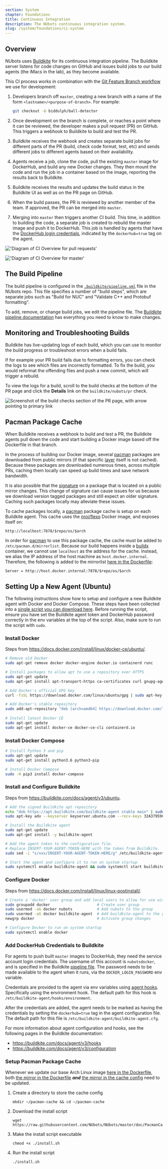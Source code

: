 ```yaml
---
section: System
chapter: Foundations
title: Continuous Integration
description: The NUbots continuous integration system.
slug: /system/foundations/ci-system
---
```


## Overview

NUbots uses [Buildkite](https://buildkite.com) for its continuous integration pipeline. The Buildkite server listens for code changes on GitHub and issues build jobs to our build agents (the iMacs in the lab), as they become available.

This CI process works in combination with the [Git Feature Branch workflow](https://www.atlassian.com/git/tutorials/comparing-workflows/feature-branch-workflow) we use for development:

1. Developers branch off `master`, creating a new branch with a name of the form `<lastname>/<purpose-of-branch>`. For example:

   ```sh
   git checkout -b biddulph/ball-detector
   ```

2. Once development on the branch is complete, or reaches a point where it can be reviewed, the developer makes a pull request (PR) on GitHub. This triggers a webhook to Buildkite to build and test the PR.
3. Buildkite receives the webhook and creates separate build jobs for different parts of the PR (build, check code format, test, etc) and sends different jobs to different agents based on their availability.
4. Agents receive a job, clone the code, pull the existing `master` image for DockerHub, and build any new Docker changes. They then mount the code and run the job in a container based on the image, reporting the results back to Buildkite.
5. Buildkite receives the results and updates the build status in the Buildkite UI as well as on the PR page on GitHub.
6. When the build passes, the PR is reviewed by another member of the team. If approved, the PR can be merged into `master`.
7. Merging into `master` then triggers another CI build. This time, in addition to building the code, a separate job is created to rebuild the master image and push it to DockerHub. This job is handled by agents that have the [DockerHub login credentials](#add-dockerhub-credentials-to-buildkite), indicated by the `dockerhub=true` tag on the agent.

<TabbedImages>

!['Diagram of CI Overview for pull requests'](./images/ci-overview-pr.svg 'CI Overview PR')

!['Diagram of CI Overview for master'](./images/ci-overview-master.svg 'CI Overview Master')

</TabbedImages>

## The Build Pipeline

The build pipeline is configured in the [`.buildkite/pipeline.yml`](https://github.com/NUbots/NUbots/blob/master/.buildkite/pipeline.yml) file in the NUbots repo. This file specifies a number of "build steps", which are separate jobs such as "Build for NUC" and "Validate C++ and Protobuf formatting".

To add, remove, or change build jobs, we edit the pipeline file. The [Buildkite pipeline documentation](https://buildkite.com/docs/pipelines) has everything you need to know to make changes.

## Monitoring and Troubleshooting Builds

Buildkite has live-updating logs of each build, which you can use to monitor the build progress or troubleshoot errors when a build fails.

If for example your PR build fails due to formatting errors, you can check the logs to see which files are incorrectly formatted. To fix the build, you would reformat the offending files and push a new commit, which will trigger a rebuild.

To view the logs for a build, scroll to the build checks at the bottom of the PR page and click the **Details** link on the `buildkite/nubots/pr` check.

![Screenshot of the build checks section of the PR page, with arrow pointing to primary link](./images/ci-build-logs.png 'Link to the build details with logs')

## Pacman Package Cache

When Buildkite receives a webhook to build and test a PR, the Buildkite agents pull down the code and start building a Docker image based off the Dockerfile in that branch.

In the process of building our Docker image, several [pacman](https://wiki.archlinux.org/index.php/pacman) packages are downloaded from public mirrors (if that specific [layer](https://docs.docker.com/storage/storagedriver/#images-and-layers) itself is not cached). Because these packages are downloaded numerous times, across multiple PRs, caching them locally can speed up build times and save network bandwidth.

It is also possible that the [signature](https://wiki.archlinux.org/index.php/Pacman/Package_signing) on a package that is located on a public mirror changes. This change of signature can cause issues for us because we download version tagged packages and still expect an older signature. Caching such packages locally may alleviate these issues.

To cache packages locally, a [pacman](https://wiki.archlinux.org/index.php/pacman) package cache is setup on each Buildkite agent. This cache uses the [nroi/flexo](https://hub.docker.com/r/nroi/flexo) Docker image, and exposes itself on:

```
http://localhost:7878/$repo/os/$arch
```

In order for [pacman](https://wiki.archlinux.org/index.php/pacman) to use this package cache, the cache must be added to `/etc/pacman.d/mirrorlist`. Because our build happens inside a [buildx](https://docs.docker.com/buildx/working-with-buildx/) container, we cannot use `localhost` as the address for the cache. Instead, we alias the IP address of the host machine as `host.docker.internal`. Therefore, the following is added to the mirrorlist [here in the Dockerfile](https://github.com/NUbots/NUbots/blob/5149f1c0cd1e4ff902d749269d1aa90f52adc075/docker/Dockerfile#L14):

```
Server = http://host.docker.internal:7878/$repo/os/$arch
```

## Setting Up a New Agent (Ubuntu)

The following instructions show how to setup and configure a new Buildkite agent with Docker and Docker Compose. These steps have been collected into a [single script you can download here](assets/ci_setup.sh). Before running the script, ensure you have set the Buildkite agent token and DockerHub password correctly in the env variables at the top of the script. Also, make sure to run the script with `sudo`.

### Install Docker

Steps from <https://docs.docker.com/install/linux/docker-ce/ubuntu/>.

```bash
# Remove old Docker
sudo apt-get remove docker docker-engine docker.io containerd runc

# Install packages to allow apt to use a repository over HTTPS
sudo apt-get update
sudo apt-get install apt-transport-https ca-certificates curl gnupg-agent software-properties-common

# Add Docker's official GPG key
curl -fsSL https://download.docker.com/linux/ubuntu/gpg | sudo apt-key add -

# Add Docker's stable repository
sudo add-apt-repository "deb [arch=amd64] https://download.docker.com/linux/ubuntu bionic stable"
​
# Install latest Docker CE
sudo apt-get update
sudo apt-get install docker-ce docker-ce-cli containerd.io
```

### Install Docker Compose

```bash
# Install Python 3 and pip
sudo apt-get update
sudo apt-get install python3.6 python3-pip

# Install Docker Compose
sudo -H pip3 install docker-compose
```

### Install and Configure Buildkite

Steps from <https://buildkite.com/docs/agent/v3/ubuntu>.

```bash
# Add the signed Buildkite apt repository
echo "deb https://apt.buildkite.com/buildkite-agent stable main" | sudo tee /etc/apt/sources.list.d/buildkite-agent.list
sudo apt-key adv --keyserver keyserver.ubuntu.com --recv-keys 32A37959C2FA5C3C99EFBC32A79206696452D198

# Install the Buildkite agent
sudo apt-get update
sudo apt-get install -y buildkite-agent

# Add the agent token to the configuration file.
# Replace INSERT-YOUR-AGENT-TOKEN-HERE with the token from Buildkite.
sudo sed -i "s/xxx/INSERT-YOUR-AGENT-TOKEN-HERE/g" /etc/buildkite-agent/buildkite-agent.cfg

# Start the agent and configure it to run on system startup
sudo systemctl enable buildkite-agent && sudo systemctl start buildkite-agent
```

### Configure Docker

Steps from <https://docs.docker.com/install/linux/linux-postinstall/>.

```bash
# Create a 'docker' user group and add local users to allow for use without sudo
sudo groupadd docker                     # Create user group
sudo usermod -aG docker nubots           # Add nubots to the group
sudo usermod -aG docker buildkite-agent  # Add buildkite-agent to the group
newgrp docker                            # Activate group changes

# Configure Docker to run on system startup
sudo systemctl enable docker
```

### Add DockerHub Credentials to Buildkite

For agents to push built `master` images to DockerHub, they need the service account login credentials. The username of this account is `nubotsdocker`, and is specified in the Buildkite [pipeline file](https://github.com/NUbots/NUbots/blob/e7db7154a689ab076041375894b3baf1d53a2587/.buildkite/pipeline.yml#L11). The password needs to be made available to the agent when it runs, via the `DOCKER_LOGIN_PASSWORD` env variable.

Credentials are provided to the agent via env variables using [agent hooks](https://buildkite.com/docs/agent/v3/hooks#agent-hooks). Specifically using the environment hook. The default path for this hook is `/etc/buildkite-agent/hooks/environment`.

After the credentials are added, the agent needs to be marked as having the credentials by setting the `dockerhub=true` tag in the agent configuration file. The default path for this file is `/etc/buildkite-agent/buildkite-agent.cfg`.

For more information about agent configuration and hooks, see the following pages in the Buildkite documentation:

- <https://buildkite.com/docs/agent/v3/hooks>
- <https://buildkite.com/docs/agent/v3/configuration>

### Setup Pacman Package Cache

<Alert type="info">

Whenever we update our base Arch Linux image [here in the Dockerfile](https://github.com/NUbots/NUbots/blob/5149f1c0cd1e4ff902d749269d1aa90f52adc075/docker/Dockerfile#L13), both [the mirror in the Dockerfile](https://github.com/NUbots/NUbots/blob/5149f1c0cd1e4ff902d749269d1aa90f52adc075/docker/Dockerfile#L14) **_and_** [the mirror in the cache config](https://github.com/NUbots/NUbots/blob/master/doc/PacmanCache/docker-compose.yml#L14) need to be updated.

</Alert>

1. Create a directory to store the cache config

   ```
   mkdir ~/pacman-cache && cd ~/pacman-cache
   ```

2. Download the install script

   ```
   wget https://raw.githubusercontent.com/NUbots/NUbots/master/doc/PacmanCache/install.sh
   ```

3. Make the install script executable

   ```
   chmod +x ./install.sh
   ```

4. Run the install script

   ```
   ./install.sh
   ```
